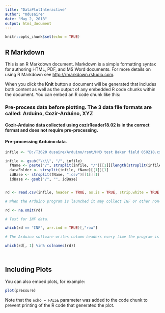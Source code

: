 ```yaml
---
title: "DataPlotInteractive"
author: "mdusaire"
date: "May 2, 2018"
output: html_document
---
```


```r
knitr::opts_chunk$set(echo = TRUE)
```

## R Markdown

This is an R Markdown document. Markdown is a simple formatting syntax for authoring HTML, PDF, and MS Word documents. For more details on using R Markdown see <http://rmarkdown.rstudio.com>.

When you click the **Knit** button a document will be generated that includes both content as well as the output of any embedded R code chunks within the document. You can embed an R code chunk like this:

### Pre-process data before plotting.  The 3 data file formats are called:  Arduino, Cozir-Arduino, XYZ

#### Cozir-Arduino data collected using cozirReader18.02 is in the correct format and does not require pre-processing.

#### Pre-processing Arduino data.

```r

infile <- "D:/T3620 dusaire/Arduino/rsmt/HN3 test Baker field 050218.csv"

infile <- gsub("\\\\", "/", infile)
  fName <- paste("/", strsplit(infile, "/")[[1]][length(strsplit(infile, "/")[[1]])], sep = "")
  dataFolder <- strsplit(infile, fName)[[1]][1]
  idBase <- strsplit(fName, ".csv")[[1]][1]
  idBase <- gsub("/", "", idBase)


rd <- read.csv(infile, header = TRUE, as.is = TRUE, strip.white = TRUE, blank.lines.skip = TRUE, na.strings = "INF")

# When the Arduino program is launched it may collect INF or other non-data if the sensors or program did not initialize correctly.  Remove these rows of non-data.

rd <- na.omit(rd)

# Test for INF data.

which(rd == "INF", arr.ind = TRUE)[,"row"]

# The Arduino software writes column headers every time the program is launched.  Use column header location to break data into data blocks.

which(rd[, 1] %in% colnames(rd))




```

## Including Plots

You can also embed plots, for example:

```r
plot(pressure)
```

Note that the `echo = FALSE` parameter was added to the code chunk to prevent printing of the R code that generated the plot.
